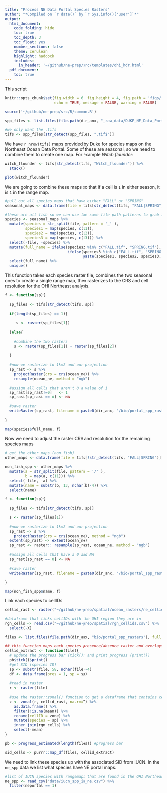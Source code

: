 ```yaml
---
title: "Process NE Data Portal Species Rasters"
author: "*Compiled on `r date()` by `r Sys.info()['user']`*"
output: 
  html_document:
    code_folding: hide
    toc: true
    toc_depth: 3
    toc_float: yes
    number_sections: false
    theme: cerulean
    highlight: haddock
    includes: 
      in_header: '~/github/ne-prep/src/templates/ohi_hdr.html'
  pdf_document:
    toc: true
---
```


This script

```r

knitr::opts_chunk$set(fig.width = 6, fig.height = 4, fig.path = 'figs/',
                      echo = TRUE, message = FALSE, warning = FALSE)

source('~/github/ne-prep/src/R/common.R')
```


```r
spp_files <- list.files(file.path(dir_anx, "_raw_data/DUKE_NE_Data_Portal/OHI_PA_Data"), recursive = T, full.names = T) 

#we only want the .tifs
tifs <- spp_files[str_detect(spp_files, ".tif$")]
```

We have `r nrow(tifs)` maps provided by Duke for species maps on the Northeast Ocean Data Portal. Some of these are seasonal, so we need to combine them to create one map. For example *Witch flounder*:

```r

witch_flounder <- tifs[str_detect(tifs, "Witch_flounder")] %>%
  stack()

plot(witch_flounder)

```

We are going to combine these maps so that if a cell is `1` in either season, it is `1` in the range map.

```r
#pull out all species maps that have either "FALL" or "SPRING"
seasonal_maps <- data.frame(file = tifs[str_detect(tifs, "FALL|SPRING")]) 

#these are all fish so we can use the same file path patterns to grab individual species names
species <- seasonal_maps %>% 
  mutate(species = str_split(file, pattern = '_' ),
         species1 = map(species, c(11)),
         species2 = map(species, c(12)),
         species3 = map(species, c(13))) %>%
  select(-file, -species) %>%
  mutate(full_name = ifelse(species2 %in% c("FALL.tif", "SPRING.tif"), species1,
                            ifelse(species3 %in% c("FALL.tif", "SPRING.tif"), paste(species1, species2, sep = "_"), 
                                   paste(species1, species2, species3, sep = "_")))) %>%
  select(full_name) %>%
  unique()
```

This function takes each species raster file, combines the two seasonal ones to create a single range map, then rasterizes to the CRS and cell resolution for the OHI Northeast analysis.

```r

f <- function(sp){
  
  sp_files <- tifs[str_detect(tifs, sp)]
  
  if(length(sp_files) == 1){
    
     s <- raster(sp_files[1])
     
  }else{
    
    #combine the two rasters
    s <- raster(sp_files[1]) + raster(sp_files[2])
  
  }
  
  #now we rasterize to 1km2 and our projection
  sp_rast <- s %>%
    projectRaster(crs = crs(ocean_ne)) %>%
    resample(ocean_ne, method = "ngb")
  
  #assign all cells that aren't 0 a value of 1
  sp_rast[sp_rast!=0]   <- 1
  sp_rast[sp_rast == 0] <- NA
  
  #save raster
  writeRaster(sp_rast, filename = paste0(dir_anx, "/bio/portal_spp_rasters/", sp, ".tif"), overwrite = TRUE)
  
}

map(species$full_name, f)

```


Now we need to adjust the raster CRS and resolution for the remaining species maps

```r

# get the other maps (non fish)
other_maps <- data.frame(file = tifs[!str_detect(tifs, "FALL|SPRING")])

non_fish_spp <- other_maps %>% 
  mutate(a = str_split(file, pattern = '/' ),
         b = map(a, c(11))) %>%
  select(-file, -a) %>%
  mutate(name = substr(b, 13, nchar(b)-4)) %>%
  select(name)

f <- function(sp){
  
  sp_files <- tifs[str_detect(tifs, sp)]

  s <- raster(sp_files[1])
     
  #now we rasterize to 1km2 and our projection
  sp_rast <- s %>%
    projectRaster(crs = crs(ocean_ne), method = "ngb") 
  extent(sp_rast) <- extent(ocean_ne)
  sp_rast <- raster:: resample(sp_rast, ocean_ne, method = "ngb")
  
  #assign all cells that have a 0 and NA
  sp_rast[sp_rast == 0] <- NA
  
  #save raster
  writeRaster(sp_rast, filename = paste0(dir_anx, "/bio/portal_spp_rasters/", sp, ".tif"), overwrite = TRUE)
  
}

map(non_fish_spp$name, f)

```


Link each species to cellIDs

```r

cellid_rast <- raster("~/github/ne-prep/spatial/ocean_rasters/ne_cellids.tif")

#dataframe that links cellIDs with the OHI region they are in
rgn_cells <- read.csv("~/github/ne-prep/spatial/rgn_cellids.csv") %>%
  select(-X)

files <- list.files(file.path(dir_anx, "bio/portal_spp_rasters"), full.names = T)

## this function maps each species presence/absence raster and overlays the cellIDs to return a dataframe of cellIDs where the species is found, and a column with SID (species ID)
cellid_extract <- function(file){
  # update the progress bar (tick()) and print progress (print())
  pb$tick()$print()
  #get SID (species ID)
  sp <- substr(file, 58, nchar(file)-4)
  df <- data.frame(pres = 1, sp = sp)
  
  #read in raster
  r <- raster(file)
  
  #use the raster::zonal() function to get a dataframe that contains cellids and SID as two columns
  z <- zonal(r, cellid_rast, na.rm=T) %>%
    as.data.frame() %>%
    filter(!is.na(mean)) %>%
    rename(cellID = zone) %>%
    mutate(species = sp) %>%
    inner_join(rgn_cells) %>%
    select(-mean)
}

pb <- progress_estimated(length(files)) #progress bar

sid_cells <- purrr::map_df(files, cellid_extract)
```


We need to link these species up with the associated SID from IUCN. In the `ne_spp` data we list what species have NE portal maps. 

```r
#list of IUCN species with rangemaps that are found in the OHI Northeast region
ne_spp <- read_csv("data/iucn_spp_in_ne.csv") %>%
  filter(neportal == 1) 

```













